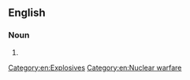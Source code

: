 {{also|doomsday device}}
==English==

===Noun===
{{en-noun|head=[[doomsday|Doomsday]] [[device|Device]]}}

# {{alternative spelling of|en|doomsday device}}

[[Category:en:Explosives]]
[[Category:en:Nuclear warfare]]